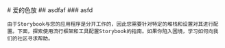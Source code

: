 
<Meta title="设置你的项目" />

<div className="sb-container">
  <div className='sb-section-title'>
    # 爱的色放
    ## asdfaf 
    ### asfd 

    由于Storybook与您的应用程序是分开工作的，因此您需要针对特定的堆栈和设置对其进行配置。下面，探索使用流行框架和工具配置Storybook的指南。如果你陷入困境，学习如何向我们的社区寻求帮助。
  </div>
</div>

<style>
  {`
  :root,html {
    color-scheme: light dark;
  }
  
  `}
</style>
